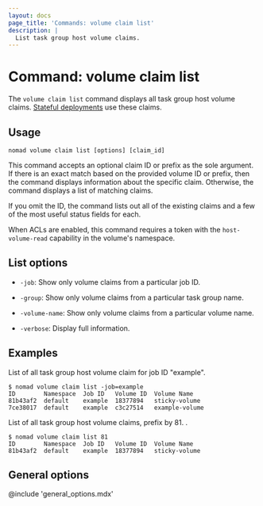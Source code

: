 ```yaml
---
layout: docs
page_title: 'Commands: volume claim list'
description: |
  List task group host volume claims.
---
```


# Command: volume claim list

The `volume claim list` command displays all task group host volume claims.
[Stateful deployments][stateful deployments] use these claims.

## Usage

```plaintext
nomad volume claim list [options] [claim_id]
```

This command accepts an optional claim ID or prefix as the sole argument. If
there is an exact match based on the provided volume ID or prefix, then
the command displays information about the specific claim. Otherwise, the command
displays a list of matching claims.

If you omit the ID, the command lists out all of the existing claims and a
few of the most useful status fields for each.

When ACLs are enabled, this command requires a token with the `host-volume-read`
capability in the volume's namespace.

## List options

- `-job`: Show only volume claims from a particular job ID.

- `-group`: Show only volume claims from a particular task group name.

- `-volume-name`: Show only volume claims from a particular volume name.

- `-verbose`: Display full information.

## Examples

List of all task group host volume claim for job ID "example".

```shell-session
$ nomad volume claim list -job=example
ID        Namespace  Job ID   Volume ID  Volume Name
81b43af2  default    example  18377894   sticky-volume
7ce38017  default    example  c3c27514   example-volume
```

List of all task group host volume claims, prefix by 81.
.
```shell-session
$ nomad volume claim list 81
ID        Namespace  Job ID   Volume ID  Volume Name
81b43af2  default    example  18377894   sticky-volume
```

## General options

@include 'general_options.mdx'

[stateful deployments]: /nomad/docs/concepts/stateful-deployments
